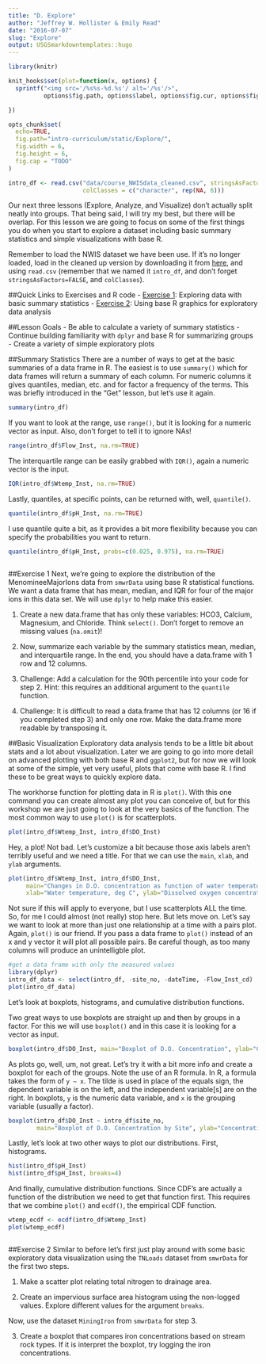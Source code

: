 ```yaml
---
title: "D. Explore"
author: "Jeffrey W. Hollister & Emily Read"
date: "2016-07-07"
slug: "Explore"
output: USGSmarkdowntemplates::hugo
---
```


```r
library(knitr)

knit_hooks$set(plot=function(x, options) {
  sprintf("<img src='/%s%s-%d.%s'/ alt='/%s'/>", 
          options$fig.path, options$label, options$fig.cur, options$fig.ext, options$fig.cap)

})

opts_chunk$set(
  echo=TRUE,
  fig.path="intro-curriculum/static/Explore/",
  fig.width = 6,
  fig.height = 6,
  fig.cap = "TODO"
)
```

```r
intro_df <- read.csv("data/course_NWISdata_cleaned.csv", stringsAsFactors = FALSE, 
                     colClasses = c("character", rep(NA, 6)))
```

Our next three lessons (Explore, Analyze, and Visualize) don't actually split neatly into groups.  That being said, I will try my best, but there will be overlap.  For this lesson we are going to focus on some of the first things you do when you start to explore a dataset including basic summary statistics and simple visualizations with base R.

Remember to load the NWIS dataset we have been use. If it's no longer loaded, load in the cleaned up version by downloading it from [here](/intro-curriculum/data), and using `read.csv` (remember that we named it `intro_df`, and don't forget `stringsAsFactors=FALSE`, and `colClasses`).

##Quick Links to Exercises and R code
- [Exercise 1](#exercise-1): Exploring data with basic summary statistics
- [Exercise 2](#exercise-2): Using base R graphics for exploratory data analysis 

##Lesson Goals
- Be able to calculate a variety of summary statistics
- Continue building familiarity with `dplyr` and base R for summarizing groups
- Create a variety of simple exploratory plots

##Summary Statistics
There are a number of ways to get at the basic summaries of a data frame in R.  The easiest is to use `summary()` which for data frames will return a summary of each column.  For numeric columns it gives quantiles, median, etc. and for factor a frequency of the terms.  This was briefly introduced in the "Get" lesson, but let's use it again. 

```r
summary(intro_df)
```

If you want to look at the range, use `range()`, but it is looking for a numeric vector as input. Also, don't forget to tell it to ignore NAs!

```r
range(intro_df$Flow_Inst, na.rm=TRUE)
```

The interquartile range can be easily grabbed with `IQR()`, again a numeric vector is the input.

```r
IQR(intro_df$Wtemp_Inst, na.rm=TRUE)
```

Lastly, quantiles, at specific points, can be returned with, well, `quantile()`.

```r
quantile(intro_df$pH_Inst, na.rm=TRUE)
```

I use quantile quite a bit, as it provides a bit more flexibility because you can specify the probabilities you want to return.

```r
quantile(intro_df$pH_Inst, probs=c(0.025, 0.975), na.rm=TRUE)
```

```r
```

##Exercise 1
Next, we're going to explore the distribution of the MenomineeMajorIons data from `smwrData` using base R statistical functions. We want a data frame that has mean, median, and IQR for four of the major ions in this data set. We will use `dplyr` to help make this easier. 

1. Create a new data.frame that has only these variables: HCO3, Calcium, Magnesium, and Chloride. Think `select()`. Don't forget to remove an missing values (`na.omit`)!

2. Now, summarize each variable by the summary statistics mean, median, and interquartile range. In the end, you should have a data.frame with 1 row and 12 columns. 

3. Challenge: Add a calculation for the 90th percentile into your code for step 2. Hint: this requires an additional argument to the `quantile` function.

4. Challenge: It is difficult to read a data.frame that has 12 columns (or 16 if you completed step 3) and only one row. Make the data.frame more readable by transposing it. 


##Basic Visualization
Exploratory data analysis tends to be a little bit about stats and a lot about visualization.  Later we are going to go into more detail on advanced plotting with both base R and `ggplot2`, but for now we will look at some of the simple, yet very useful, plots that come with base R. I find these to be great ways to quickly explore data.  

The workhorse function for plotting data in R is `plot()`.  With this one command you can create almost any plot you can conceive of, but for this workshop we are just going to look at the very basics of the function. The most common way to use `plot()` is for scatterplots.  

```r
plot(intro_df$Wtemp_Inst, intro_df$DO_Inst)
```

Hey, a plot! Not bad. Let's customize a bit because those axis labels aren't terribly useful and we need a title. For that we can use the `main`, `xlab`, and `ylab` arguments.

```r
plot(intro_df$Wtemp_Inst, intro_df$DO_Inst,
     main="Changes in D.O. concentration as function of water temperature",
     xlab="Water temperature, deg C", ylab="Dissolved oxygen concentration, mg/L")
```

Not sure if this will apply to everyone, but I use scatterplots ALL the time.  So, for me I could almost (not really) stop here. But lets move on. Let's say we want to look at more than just one relationship at a time with a pairs plot.  Again, `plot()` is our friend. If you pass a data frame to `plot()` instead of an x and y vector it will plot all possible pairs. Be careful though, as too many columns will produce an unintelligble plot. 

```r
#get a data frame with only the measured values
library(dplyr)
intro_df_data <- select(intro_df, -site_no, -dateTime, -Flow_Inst_cd)
plot(intro_df_data)
```

Let's look at boxplots, histograms, and cumulative distribution functions.

Two great ways to use boxplots are straight up and then by groups in a factor. For this we will use `boxplot()` and in this case it is looking for a vector as input. 

```r
boxplot(intro_df$DO_Inst, main="Boxplot of D.O. Concentration", ylab="Concentration")
```

As plots go, well, um, not great.  Let's try it with a bit more info and create a boxplot for each of the groups. Note the use of an R formula. In R, a formula takes the form of `y ~ x`.  The tilde is used in place of the equals sign, the dependent variable is on the left, and the independent variable[s] are on the right. In boxplots, `y` is the numeric data variable, and `x` is the grouping variable (usually a factor).

```r
boxplot(intro_df$DO_Inst ~ intro_df$site_no, 
        main="Boxplot of D.O. Concentration by Site", ylab="Concentration")
```

Lastly, let's look at two other ways to plot our distributions.  First, histograms.

```r
hist(intro_df$pH_Inst)
hist(intro_df$pH_Inst, breaks=4)
```

And finally, cumulative distribution functions.  Since CDF's are actually a function of the distribution we need to get that function first.  This requires that we combine `plot()` and `ecdf()`, the empirical CDF function.

```r
wtemp_ecdf <- ecdf(intro_df$Wtemp_Inst)
plot(wtemp_ecdf)
```

```r
```

##Exercise 2
Similar to before let's first just play around with some basic exploratory data visualization using the `TNLoads` dataset from `smwrData` for the first two steps.

1. Make a scatter plot relating total nitrogen to drainage area. 

2. Create an impervious surface area histogram using the non-logged values. Explore different values for the argument `breaks`. 

Now, use the dataset `MiningIron` from `smwrData` for step 3. 

3. Create a boxplot that compares iron concentrations based on stream rock types. If it is interpret the boxplot, try logging the iron concentrations.
